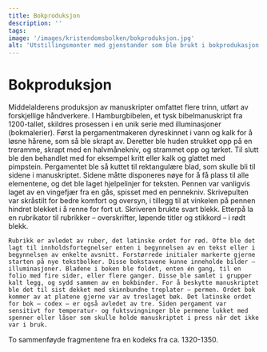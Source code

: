 ```yaml
---
title: Bokproduksjon
description: ''
tags:
image: '/images/kristendomsbolken/bokproduksjon.jpg'
alt: 'Utstillingsmonter med gjenstander som ble brukt i bokprodukasjon i fortiden.'
---
```



# Bokproduksjon

<Container stil="initial side">
    Middelalderens produksjon av manuskripter omfattet flere trinn, utført av forskjellige håndverkere. I Hamburgbibelen, et tysk bibelmanuskript fra 1200-tallet, skildres prosessen i en unik serie med illuminasjoner (bokmalerier). 
    Først la pergamentmakeren dyreskinnet i vann og kalk for å løsne hårene, som så ble skrapt av. Deretter ble huden strukket opp på en treramme, skrapt med en halvmånekniv, og strammet opp og tørket. 
    Til slutt ble den behandlet med for eksempel kritt eller kalk og glattet med pimpstein. Pergamentet ble så kuttet til rektangulære blad, som skulle bli til sidene i manuskriptet. Sidene måtte disponeres nøye for å få plass til alle elementene, og det ble laget hjelpelinjer for teksten. Pennen var vanligvis laget av en vingefjær fra en gås, spisset med en pennekniv. Skrivepulten var skråstilt for bedre komfort og oversyn, i tillegg til at vinkelen på pennen hindret blekket i å renne for fort ut. Skriveren brukte svart blekk. Etterpå la en rubrikator til rubrikker – overskrifter, løpende titler og stikkord – i rødt blekk. 
    
    Rubrikk er avledet av ruber, det latinske ordet for rød. Ofte ble det lagt til innholdsfortegnelser enten i begynnelsen av en tekst eller i begynnelsen av enkelte avsnitt. Forstørrede initialer markerte gjerne starten på nye tekstbolker. Disse bokstavene kunne inneholde bilder – illuminasjoner. Bladene i boken ble foldet, enten én gang, til en folio med fire sider, eller flere ganger. Disse ble samlet i grupper kalt legg, og sydd sammen av en bokbinder. For å beskytte manuskriptet ble det til sist dekket med skinnbundne treplater – permen. Ordet bok kommer av at platene gjerne var av treslaget bøk. Det latinske ordet for bok – codex – er også avledet av tre. Siden pergament var sensitivt for temperatur- og fuktsvingninger ble permene lukket med spenner eller låser som skulle holde manuskriptet i press når det ikke var i bruk.
</Container>

<Work id="ubb-ms-1836-1">
To sammenføyde fragmentene fra en kodeks fra ca. 1320-1350.
</Work>
<Spacer height={170}/>